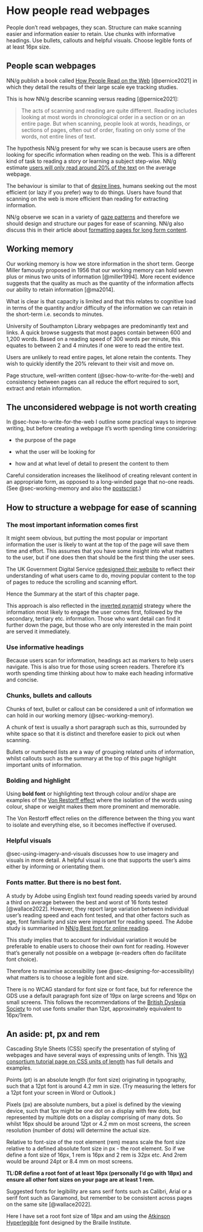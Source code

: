 # How people read webpages {#sec-how-do-people-read-webpages}

::: {#reading-summary .callout-important .unnumbered title="Summary" appearance="simple" icon="false"}
People don't read webpages, they scan. Structure can make scanning easier and information easier to retain. Use chunks with informative headings. Use bullets, callouts and helpful visuals. Choose legible fonts of at least 16px size.
:::

## People scan webpages {#sec-people-scan-webpages}

NN/g publish a book called [How People Read on the Web](https://www.nngroup.com/reports/how-people-read-web-eyetracking-evidence/) [@pernice2021] in which they detail the results of their large scale eye tracking studies.

This is how NN/g describe scanning versus reading [@pernice2021]:

> The acts of scanning and reading are quite different. Reading includes looking at most words in chronological order in a section or on an entire page. But when scanning, people look at words, headings, or sections of pages, often out of order, fixating on only some of the words, not entire lines of text.

The hypothesis NN/g present for why we scan is because users are often looking for specific information when reading on the web. This is a different kind of task to reading a story or learning a subject step-wise. NN/g estimate [users will only read around 20% of the text](https://www.nngroup.com/articles/how-little-do-users-read/) on the average webpage.

The behaviour is similar to that of [desire lines](https://en.wikipedia.org/wiki/Desire_path), humans seeking out the most efficient (or lazy if you prefer) way to do things. Users have found that scanning on the web is more efficient than reading for extracting information.

NN/g observe we scan in a variety of [gaze patterns](https://www.nngroup.com/articles/text-scanning-patterns-eyetracking/) and therefore we should design and structure our pages for ease of scanning. NN/g also discuss this in their article about [formatting pages for long form content](https://www.nngroup.com/articles/formatting-long-form-content/).

## Working memory {#sec-working-memory}

Our working memory is how we store information in the short term. George Miller famously proposed in 1956 that our working memory can hold seven plus or minus two units of information [@miller1994]. More recent evidence suggests that the quality as much as the quantity of the information affects our ability to retain information [@ma2014].

What is clear is that capacity is limited and that this relates to cognitive load in terms of the quantity and/or difficulty of the information we can retain in the short-term i.e. seconds to minutes.

University of Southampton Library webpages are predominantly text and links. A quick browse suggests that most pages contain between 600 and 1,200 words. Based on a reading speed of 300 words per minute, this equates to between 2 and 4 minutes if one were to read the entire text.

Users are unlikely to read entire pages, let alone retain the contents. They wish to quickly identify the 20% relevant to their visit and move on.

Page structure, well-written content (@sec-how-to-write-for-the-web) and consistency between pages can all reduce the effort required to sort, extract and retain information.

## The unconsidered webpage is not worth creating {#sec-the-unconsidered-webpage-is-not-worth-creating}

In @sec-how-to-write-for-the-web I outline some practical ways to improve writing, but before creating a webpage it's worth spending time considering:

-   the purpose of the page

-   what the user will be looking for

-   how and at what level of detail to present the content to them

Careful consideration increases the likelihood of creating relevant content in an appropriate form, as opposed to a long-winded page that no-one reads. (See @sec-working-memory and also the [postscript](#sec-postscript).)

## How to structure a webpage for ease of scanning {#sec-how-to-structure-a-webpage-for-ease-of-scanning}

### The most important information comes first {#sec-the-most-important-information-comes-first}

It might seem obvious, but putting the most popular or important information the user is likely to want at the top of the page will save them time and effort. This assumes that you have some insight into what matters to the user, but if one does then that should be the first thing the user sees.

The UK Government Digital Service [redesigned their website](https://insidegovuk.blog.gov.uk/2023/11/01/a-bold-new-look-for-the-gov-uk-homepage/) to reflect their understanding of what users came to do, moving popular content to the top of pages to reduce the scrolling and scanning effort.

Hence the Summary at the start of this chapter page.

This approach is also reflected in the [inverted pyramid](https://www.nngroup.com/articles/inverted-pyramid/) strategy where the information most likely to engage the user comes first, followed by the secondary, tertiary etc. information. Those who want detail can find it further down the page, but those who are only interested in the main point are served it immediately.

### Use informative headings {#sec-use-informative-headings}

Because users scan for information, headings act as markers to help users navigate. This is also true for those using screen readers. Therefore it's worth spending time thinking about how to make each heading informative and concise.

### Chunks, bullets and callouts {#sec-chunks-bullets-and-callouts}

Chunks of text, bullet or callout can be considered a unit of information we can hold in our working memory (@sec-working-memory).

A chunk of text is usually a short paragraph such as this, surrounded by white space so that it is distinct and therefore easier to pick out when scanning.

Bullets or numbered lists are a way of grouping related units of information, whilst callouts such as the summary at the top of this page highlight important units of information.

### Bolding and highlight {#sec-bolding-and-highlight}

Using **bold font** or [highlighting text]{.highlight} through colour and/or shape are examples of the [Von Restorff effect](https://en.wikipedia.org/wiki/Von_Restorff_effect) where the isolation of the words using colour, shape or weight makes them more prominent and memorable.

The Von Restorff effect relies on the difference between the thing you want to isolate and everything else, so it becomes ineffective if overused.

### Helpful visuals

@sec-using-imagery-and-visuals discusses how to use imagery and visuals in more detail. A helpful visual is one that supports the user's aims either by informing or orientating them.

### Fonts matter. But there is no best font. {#sec-fonts-matter}

A study by Adobe using English text found reading speeds varied by around a third on average between the best and worst of 16 fonts tested [@wallace2022]. However, they report large variation between individual user's reading speed and each font tested, and that other factors such as age, font familiarity and size were important for reading speed. The Adobe study is summarised in [NN/g Best font for online reading](https://www.nngroup.com/articles/best-font-for-online-reading/){.uri}.

This study implies that to account for individual variation it would be preferable to enable users to choose their own font for reading. However that's generally not possible on a webpage (e-readers often do facilitate font choice).

Therefore to maximise accessibility (see @sec-designing-for-accessibility) what matters is to choose a legible font and size.

There is no WCAG standard for font size or font face, but for reference the GDS use a default paragraph font size of 19px on large screens and 16px on small screens. This follows the recommendations of the [British Dyslexia Society](https://www.bdadyslexia.org.uk/advice/employers/creating-a-dyslexia-friendly-workplace/dyslexia-friendly-style-guide) to not use fonts smaller than 12pt, approximately equivalent to 16px/1rem.

::: callout-note
## An aside: pt, px and rem

Cascading Style Sheets (CSS) specify the presentation of styling of webpages and have several ways of expressing units of length. This [W3 consortium tutorial page on CSS units of length](https://www.w3schools.com/cssref/css_units.php) has full details and examples.

Points (pt) is an absolute length (for font size) originating in typography, such that a 12pt font is around 4.2 mm in size. (Try measuring the letters for a 12pt font your screen in Word or Outlook.)

Pixels (px) are absolute numbers, but a pixel is defined by the viewing device, such that 1px might be one dot on a display with few dots, but represented by multiple dots on a display comprising of many dots. So whilst 16px should be around 12pt or 4.2 mm on most screens, the screen resolution (number of dots) will determine the actual size.

Relative to font-size of the root element (rem) means scale the font size relative to a defined absolute font size in px - the root element. So if we define a font size of 16px, 1 rem is 16px and 2 rem is 32px etc. And 2rem would be around 24pt or 8.4 mm on most screens.

**TL:DR define a root font of at least 16px (personally I'd go with 18px) and ensure all other font sizes on your page are at least 1 rem.**
:::

Suggested fonts for legibility are sans serif fonts such as Calibri, Arial or a serif font such as Garamond, but remember to be consistent across pages on the same site [@wallace2022].

Here I have set a root font size of 18px and am using the [Atkinson Hyperlegible](https://brailleinstitute.org/freefont) font designed by the Braille Institute.
